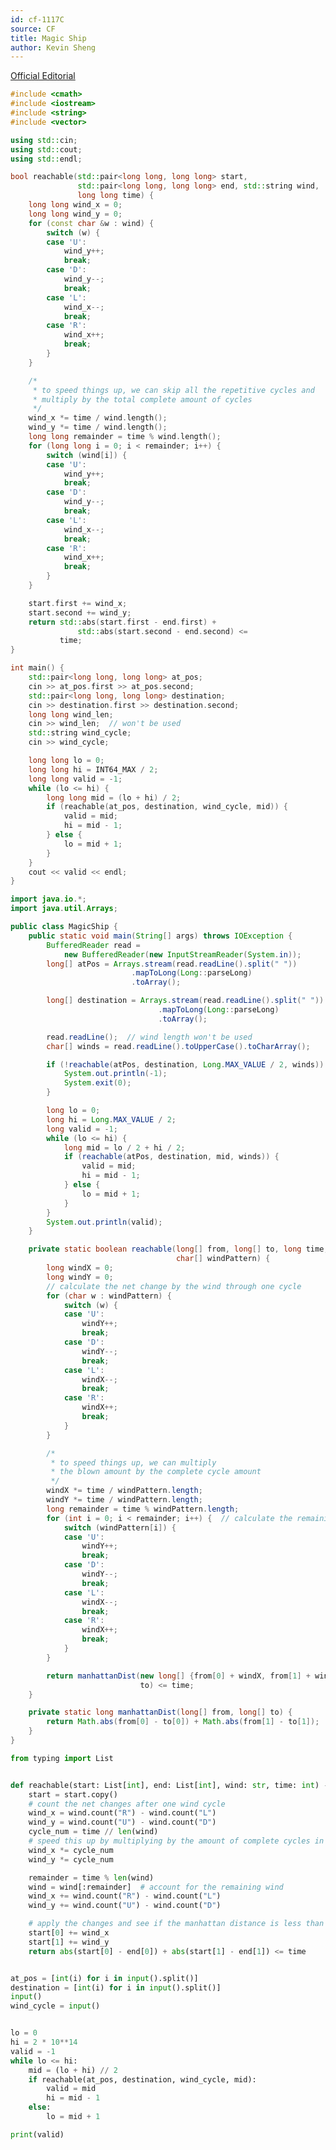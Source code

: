 ```yaml
---
id: cf-1117C
source: CF
title: Magic Ship
author: Kevin Sheng
---
```


[Official Editorial](https://codeforces.com/blog/entry/65365)

<LanguageSection>
<CPPSection>

```cpp
#include <cmath>
#include <iostream>
#include <string>
#include <vector>

using std::cin;
using std::cout;
using std::endl;

bool reachable(std::pair<long long, long long> start,
               std::pair<long long, long long> end, std::string wind,
               long long time) {
	long long wind_x = 0;
	long long wind_y = 0;
	for (const char &w : wind) {
		switch (w) {
		case 'U':
			wind_y++;
			break;
		case 'D':
			wind_y--;
			break;
		case 'L':
			wind_x--;
			break;
		case 'R':
			wind_x++;
			break;
		}
	}

	/*
	 * to speed things up, we can skip all the repetitive cycles and
	 * multiply by the total complete amount of cycles
	 */
	wind_x *= time / wind.length();
	wind_y *= time / wind.length();
	long long remainder = time % wind.length();
	for (long long i = 0; i < remainder; i++) {
		switch (wind[i]) {
		case 'U':
			wind_y++;
			break;
		case 'D':
			wind_y--;
			break;
		case 'L':
			wind_x--;
			break;
		case 'R':
			wind_x++;
			break;
		}
	}

	start.first += wind_x;
	start.second += wind_y;
	return std::abs(start.first - end.first) +
	           std::abs(start.second - end.second) <=
	       time;
}

int main() {
	std::pair<long long, long long> at_pos;
	cin >> at_pos.first >> at_pos.second;
	std::pair<long long, long long> destination;
	cin >> destination.first >> destination.second;
	long long wind_len;
	cin >> wind_len;  // won't be used
	std::string wind_cycle;
	cin >> wind_cycle;

	long long lo = 0;
	long long hi = INT64_MAX / 2;
	long long valid = -1;
	while (lo <= hi) {
		long long mid = (lo + hi) / 2;
		if (reachable(at_pos, destination, wind_cycle, mid)) {
			valid = mid;
			hi = mid - 1;
		} else {
			lo = mid + 1;
		}
	}
	cout << valid << endl;
}
```

</CPPSection>
<JavaSection>

```java
import java.io.*;
import java.util.Arrays;

public class MagicShip {
	public static void main(String[] args) throws IOException {
		BufferedReader read =
		    new BufferedReader(new InputStreamReader(System.in));
		long[] atPos = Arrays.stream(read.readLine().split(" "))
		                   .mapToLong(Long::parseLong)
		                   .toArray();

		long[] destination = Arrays.stream(read.readLine().split(" "))
		                         .mapToLong(Long::parseLong)
		                         .toArray();

		read.readLine();  // wind length won't be used
		char[] winds = read.readLine().toUpperCase().toCharArray();

		if (!reachable(atPos, destination, Long.MAX_VALUE / 2, winds)) {
			System.out.println(-1);
			System.exit(0);
		}

		long lo = 0;
		long hi = Long.MAX_VALUE / 2;
		long valid = -1;
		while (lo <= hi) {
			long mid = lo / 2 + hi / 2;
			if (reachable(atPos, destination, mid, winds)) {
				valid = mid;
				hi = mid - 1;
			} else {
				lo = mid + 1;
			}
		}
		System.out.println(valid);
	}

	private static boolean reachable(long[] from, long[] to, long time,
	                                 char[] windPattern) {
		long windX = 0;
		long windY = 0;
		// calculate the net change by the wind through one cycle
		for (char w : windPattern) {
			switch (w) {
			case 'U':
				windY++;
				break;
			case 'D':
				windY--;
				break;
			case 'L':
				windX--;
				break;
			case 'R':
				windX++;
				break;
			}
		}

		/*
		 * to speed things up, we can multiply
		 * the blown amount by the complete cycle amount
		 */
		windX *= time / windPattern.length;
		windY *= time / windPattern.length;
		long remainder = time % windPattern.length;
		for (int i = 0; i < remainder; i++) {  // calculate the remaining wind
			switch (windPattern[i]) {
			case 'U':
				windY++;
				break;
			case 'D':
				windY--;
				break;
			case 'L':
				windX--;
				break;
			case 'R':
				windX++;
				break;
			}
		}

		return manhattanDist(new long[] {from[0] + windX, from[1] + windY},
		                     to) <= time;
	}

	private static long manhattanDist(long[] from, long[] to) {
		return Math.abs(from[0] - to[0]) + Math.abs(from[1] - to[1]);
	}
}
```

</JavaSection>

<PySection>

```py
from typing import List


def reachable(start: List[int], end: List[int], wind: str, time: int) -> bool:
	start = start.copy()
	# count the net changes after one wind cycle
	wind_x = wind.count("R") - wind.count("L")
	wind_y = wind.count("U") - wind.count("D")
	cycle_num = time // len(wind)
	# speed this up by multiplying by the amount of complete cycles in the time
	wind_x *= cycle_num
	wind_y *= cycle_num

	remainder = time % len(wind)
	wind = wind[:remainder]  # account for the remaining wind
	wind_x += wind.count("R") - wind.count("L")
	wind_y += wind.count("U") - wind.count("D")

	# apply the changes and see if the manhattan distance is less than the time
	start[0] += wind_x
	start[1] += wind_y
	return abs(start[0] - end[0]) + abs(start[1] - end[1]) <= time


at_pos = [int(i) for i in input().split()]
destination = [int(i) for i in input().split()]
input()
wind_cycle = input()


lo = 0
hi = 2 * 10**14
valid = -1
while lo <= hi:
	mid = (lo + hi) // 2
	if reachable(at_pos, destination, wind_cycle, mid):
		valid = mid
		hi = mid - 1
	else:
		lo = mid + 1

print(valid)
```

</PySection>
</LanguageSection>
